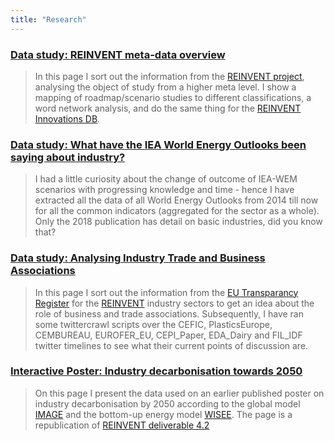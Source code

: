 ```yaml
---
title: "Research"
---
```


### [Data study: REINVENT meta-data overview](reinvent_meta.html)

> In this page I sort out the information from the [REINVENT project](https://www.reinvent-project.eu), analysing the object of study from a higher meta level. I show a mapping of roadmap/scenario studies to different classifications, a word network analysis, and do the same thing for the [REINVENT Innovations DB](https://zenodo.org/record/1284945#.XIwmhdpKiUn).


### [Data study: What have the IEA World Energy Outlooks been saying about industry? ](WEO_Industry.html)

> I had a little curiosity about the change of outcome of IEA-WEM scenarios with progressing knowledge and time  - hence I have extracted all the data of all World Energy Outlooks from 2014 till now for all the common indicators (aggregated for the sector as a whole). Only the 2018 publication has detail on basic industries, did you know that? 

### [Data study: Analysing Industry Trade and Business Associations](twitter_talk.html)

> In this page I sort out the information from the [EU Transparancy Register](http://ec.europa.eu/transparencyregister/public/consultation/search.do?locale=en&reset=) for the [REINVENT](http://www.reinvent-project.eu) industry sectors to get an idea about the role of business and trade associations. Subsequently, I have ran some twittercrawl scripts over the CEFIC, PlasticsEurope, CEMBUREAU, EUROFER_EU, CEPI_Paper, EDA_Dairy and FIL_IDF twitter timelines to see what their current points of discussion are. 

<!-- ### [Data study: Comparing model to expert projections](tech_survey.html) -->

<!-- > To test whether projections by IAMs diverge in systematic ways from projections made by technology experts we elicited expert opinion on prospective change for two indicators and compared these with the outcomes of IAM studies. We focused on solar, wind, biomass, nuclear, and carbon capture and storage or CCS technologies for the short (2030) to medium (2050) term.  -->

<!-- ### [Data study: European industry decarbonisation Strategies](IAM_dashboard.html)   -->

<!-- > On this page I look at the change in industrial energy productivity (energy unit per value added) and industrial emissions intensity (emissions per unit of energy used). In the data I compare both the decades’ average annual reduction rate [linear rate] and the decades’ compound average annual reduction rate [exponential reduction]. Full report: [REINVENT Deliverable 4.1](https://static1.squarespace.com/static/59f0cb986957da5faf64971e/t/5a968cd7652deaeda0a2a62a/1519815901936/D4.1+Existing+visions+and+scenarios.pdf) -->

###  [Interactive Poster: Industry decarbonisation towards 2050](industry.html) 

> On this page I present the data used on an earlier published poster on industry decarbonisation by 2050 according to the global model [IMAGE](http://www.twitter.com/IMAGE_PBL) and the bottom-up energy model [WISEE](www.wuppertal.org/us). The page is a republication of [REINVENT deliverable 4.2](https://static1.squarespace.com/static/59f0cb986957da5faf64971e/t/5b3fdf266d2a73e319355e0c/1530912585721/D4.2+EU+decarbonisation+scenarios+for+industry.pdf)


